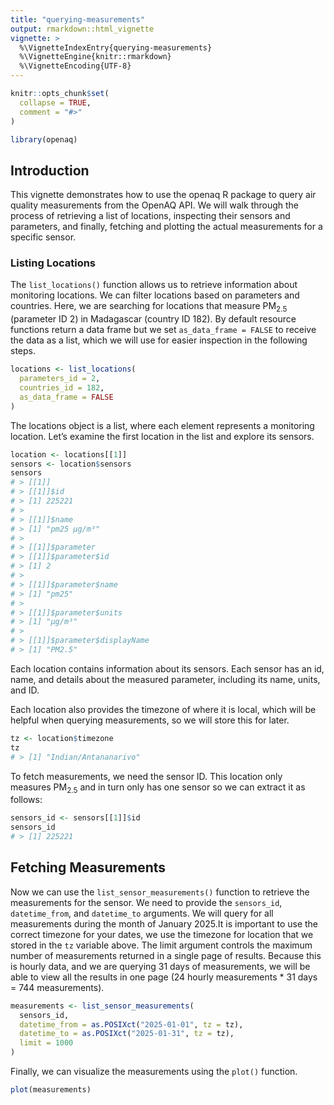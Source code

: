 ```yaml
---
title: "querying-measurements"
output: rmarkdown::html_vignette
vignette: >
  %\VignetteIndexEntry{querying-measurements}
  %\VignetteEngine{knitr::rmarkdown}
  %\VignetteEncoding{UTF-8}
---
```


```r
knitr::opts_chunk$set(
  collapse = TRUE,
  comment = "#>"
)
```

```r
library(openaq)
```

## Introduction

This vignette demonstrates how to use the openaq R package to query air quality
measurements from the OpenAQ API. We will walk through the process of retrieving
a list of locations, inspecting their sensors and parameters, and finally,
fetching and plotting the actual measurements for a specific sensor.


### Listing Locations

The `list_locations()` function allows us to retrieve information about
monitoring locations. We can filter locations based on parameters and countries.
Here, we are searching for locations that measure PM<sub>2.5</sub>
(parameter ID 2) in Madagascar (country ID 182). By default resource functions
return a data frame but we set `as_data_frame = FALSE` to receive the data as a
list, which we will use for easier inspection in the following steps.

```r
locations <- list_locations(
  parameters_id = 2,
  countries_id = 182,
  as_data_frame = FALSE
)
```


The locations object is a list, where each element represents a monitoring
location. Let's examine the first location in the list and explore its sensors.

```r

location <- locations[[1]]
sensors <- location$sensors
sensors
# > [[1]]
# > [[1]]$id
# > [1] 225221
# >
# > [[1]]$name
# > [1] "pm25 µg/m³"
# >
# > [[1]]$parameter
# > [[1]]$parameter$id
# > [1] 2
# >
# > [[1]]$parameter$name
# > [1] "pm25"
# >
# > [[1]]$parameter$units
# > [1] "µg/m³"
# >
# > [[1]]$parameter$displayName
# > [1] "PM2.5"
```


Each location contains information about its sensors. Each sensor has an id,
name, and details about the measured parameter, including its name, units, and
ID.


Each location also provides the timezone of where it is local, which will be
helpful when querying measurements, so we will store this for later.

```r
tz <- location$timezone
tz
# > [1] "Indian/Antananarivo"
```


To fetch measurements, we need the sensor ID. This location only measures
PM<sub>2.5</sub> and in turn only has one sensor so we can extract it as
follows:

```r

sensors_id <- sensors[[1]]$id
sensors_id
# > [1] 225221
```

## Fetching Measurements

Now we can use the `list_sensor_measurements()` function to retrieve the
measurements for the sensor. We need to provide the `sensors_id`, 
`datetime_from`, and `datetime_to` arguments. We will query for all measurements
during the month of January 2025.It is important to use the correct timezone for
your dates, we use the timezone for location that we stored in the `tz` variable
above. The limit argument controls the maximum number of measurements returned
in a single page of results. Because this is hourly data, and we are querying 31
days of measurements, we will be able to view all the results in one page (24
hourly measurements * 31 days = 744 measurements).

```r
measurements <- list_sensor_measurements(
  sensors_id,
  datetime_from = as.POSIXct("2025-01-01", tz = tz),
  datetime_to = as.POSIXct("2025-01-31", tz = tz),
  limit = 1000
)
```

Finally, we can visualize the measurements using the `plot()` function.

```r
plot(measurements)
```
